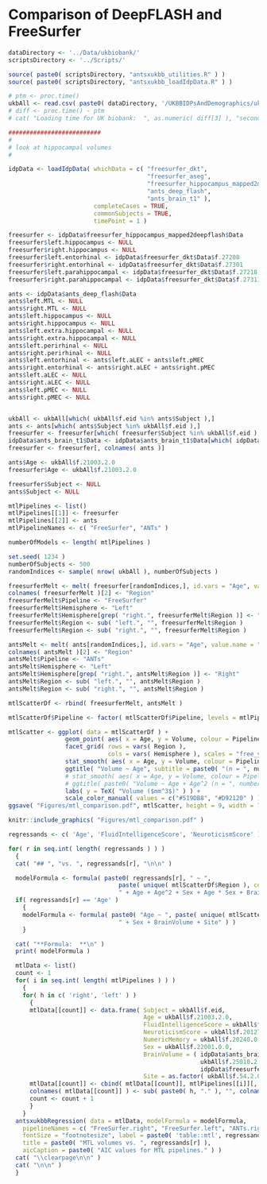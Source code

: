 
\clearpage

# Comparison of DeepFLASH and FreeSurfer

```r

dataDirectory <- '../Data/ukbiobank/'
scriptsDirectory <- '../Scripts/'

source( paste0( scriptsDirectory, "antsxukbb_utilities.R" ) )
source( paste0( scriptsDirectory, "antsxukbb_loadIdpData.R" ) )

# ptm <- proc.time()
ukbAll <- read.csv( paste0( dataDirectory, '/UKBBIDPsAndDemographics/ukb50844_imaging_only_Brian.csv' ) )
# diff <- proc.time() - ptm
# cat( "Loading time for UK biobank:  ", as.numeric( diff[3] ), "seconds\n" )

##########################
#
# look at hippocampal volumes
#

idpData <- loadIdpData( whichData = c( "freesurfer_dkt",
                                       "freesurfer_aseg",
                                       "freesurfer_hippocampus_mapped2deepflash",
                                       "ants_deep_flash",
                                       "ants_brain_t1" ),
                        completeCases = TRUE,
                        commonSubjects = TRUE,
                        timePoint = 1 )

freesurfer <- idpData$freesurfer_hippocampus_mapped2deepflash$Data
freesurfer$left.hippocampus <- NULL
freesurfer$right.hippocampus <- NULL
freesurfer$left.entorhinal <- idpData$freesurfer_dkt$Data$f.27208
freesurfer$right.entorhinal <- idpData$freesurfer_dkt$Data$f.27301
freesurfer$left.parahippocampal <- idpData$freesurfer_dkt$Data$f.27218
freesurfer$right.parahippocampal <- idpData$freesurfer_dkt$Data$f.27311

ants <- idpData$ants_deep_flash$Data
ants$left.MTL <- NULL
ants$right.MTL <- NULL
ants$left.hippocampus <- NULL
ants$right.hippocampus <- NULL
ants$left.extra.hippocampal <- NULL
ants$right.extra.hippocampal <- NULL
ants$left.perirhinal <- NULL
ants$right.perirhinal <- NULL
ants$left.entorhinal <- ants$left.aLEC + ants$left.pMEC
ants$right.entorhinal <- ants$right.aLEC + ants$right.pMEC
ants$left.aLEC <- NULL
ants$right.aLEC <- NULL
ants$left.pMEC <- NULL
ants$right.pMEC <- NULL


ukbAll <- ukbAll[which( ukbAll$f.eid %in% ants$Subject ),]
ants <- ants[which( ants$Subject %in% ukbAll$f.eid ),]
freesurfer <- freesurfer[which( freesurfer$Subject %in% ukbAll$f.eid ),]
idpData$ants_brain_t1$Data <- idpData$ants_brain_t1$Data[which( idpData$ants_brain_t1$Data$Subject %in% ukbAll$f.eid ),]
freesurfer <- freesurfer[, colnames( ants )]

ants$Age <- ukbAll$f.21003.2.0
freesurfer$Age <- ukbAll$f.21003.2.0

freesurfer$Subject <- NULL
ants$Subject <- NULL

mtlPipelines <- list()
mtlPipelines[[1]] <- freesurfer
mtlPipelines[[2]] <- ants
mtlPipelineNames <- c( "FreeSurfer", "ANTs" )

numberOfModels <- length( mtlPipelines )

set.seed( 1234 )
numberOfSubjects <- 500
randomIndices <- sample( nrow( ukbAll ), numberOfSubjects )

freesurferMelt <- melt( freesurfer[randomIndices,], id.vars = "Age", value.name = "Volume" )
colnames( freesurferMelt )[2] <- "Region"
freesurferMelt$Pipeline <- "FreeSurfer"
freesurferMelt$Hemisphere <- "Left"
freesurferMelt$Hemisphere[grep( "right.", freesurferMelt$Region )] <- "Right"
freesurferMelt$Region <- sub( "left.", "", freesurferMelt$Region )
freesurferMelt$Region <- sub( "right.", "", freesurferMelt$Region )

antsMelt <- melt( ants[randomIndices,], id.vars = "Age", value.name = "Volume" )
colnames( antsMelt )[2] <- "Region"
antsMelt$Pipeline <- "ANTs"
antsMelt$Hemisphere <- "Left"
antsMelt$Hemisphere[grep( "right.", antsMelt$Region )] <- "Right"
antsMelt$Region <- sub( "left.", "", antsMelt$Region )
antsMelt$Region <- sub( "right.", "", antsMelt$Region )

mtlScatterDf <- rbind( freesurferMelt, antsMelt )

mtlScatterDf$Pipeline <- factor( mtlScatterDf$Pipeline, levels = mtlPipelineNames )

mtlScatter <- ggplot( data = mtlScatterDf ) +
                geom_point( aes( x = Age, y = Volume, colour = Pipeline ), alpha = 0.1 ) +
                facet_grid( rows = vars( Region ),
                            cols = vars( Hemisphere ), scales = "free_y" ) +
                stat_smooth( aes( x = Age, y = Volume, colour = Pipeline ), method = "lm", formula = y ~ x ) +
                ggtitle( "Volume ~ Age", subtitle = paste0( "(n = ", numberOfSubjects, ")" ) ) +
                # stat_smooth( aes( x = Age, y = Volume, colour = Pipeline ), method = "lm", formula = y ~ x + I( x^2 ) ) +
                # ggtitle( paste0( "Volume ~ Age + Age^2 (n = ", numberOfSubjects, ")" ) ) +
                labs( y = TeX( "Volume ($mm^3$)" ) ) +
                scale_color_manual( values = c("#519DB8", "#D92120" ) )
ggsave( "Figures/mtl_comparison.pdf", mtlScatter, height = 9, width = 7, units = "in" )

knitr::include_graphics( "Figures/mtl_comparison.pdf" )
```

\clearpage

```r

regressands <- c( 'Age', 'FluidIntelligenceScore', 'NeuroticismScore' )

for( r in seq.int( length( regressands ) ) )
  {
  cat( "## ", "vs. ", regressands[r], "\n\n" )

  modelFormula <- formula( paste0( regressands[r], " ~ ",
                               paste( unique( mtlScatterDf$Region ), collapse = " + " ),
                               " + Age + Age^2 + Sex + Age * Sex + BrainVolume + Site" ) )
  if( regressands[r] == 'Age' )
    {
    modelFormula <- formula( paste0( "Age ~ ", paste( unique( mtlScatterDf$Region ), collapse = " + " ),
                               " + Sex + BrainVolume + Site" ) )
    }

  cat( "**Formula:  **\n" )
  print( modelFormula )

  mtlData <- list()
  count <- 1
  for( i in seq.int( length( mtlPipelines ) ) )
    {
    for( h in c( 'right', 'left' ) )
      {
      mtlData[[count]] <- data.frame( Subject = ukbAll$f.eid,
                                      Age = ukbAll$f.21003.2.0,
                                      FluidIntelligenceScore = ukbAll$f.20191.0.0,
                                      NeuroticismScore = ukbAll$f.20127.0.0,
                                      NumericMemory = ukbAll$f.20240.0.0,
                                      Sex = ukbAll$f.22001.0.0,
                                      BrainVolume = ( idpData$ants_brain_t1$Data$Volume +
                                                      ukbAll$f.25010.2.0 +
                                                      idpData$freesurfer_aseg$Data$f.26514 ) / 3,
                                      Site = as.factor( ukbAll$f.54.2.0 ) )
      mtlData[[count]] <- cbind( mtlData[[count]], mtlPipelines[[i]][, grep( paste0( h, "." ), colnames( mtlPipelines[[i]] ) )] )
      colnames( mtlData[[count]] ) <- sub( paste0( h, "." ), "", colnames( mtlData[[count]] ) )
      count <- count + 1
      }
    }
  antsxukbbRegression( data = mtlData, modelFormula = modelFormula,
    pipelineNames = c( "FreeSurfer.right", "FreeSurfer.left", "ANTs.right", "ANTs.left" ),
    fontSize = "footnotesize", label = paste0( 'table::mtl', regressands[r] ),
    title = paste0( "MTL volumes vs. ", regressands[r] ),
    aicCaption = paste0( "AIC values for MTL pipelines." ) )
  cat( "\\clearpage\n\n" )
  cat( "\n\n" )
  }
```

